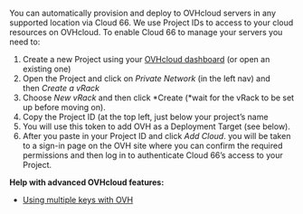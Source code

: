 You can automatically provision and deploy to OVHcloud servers in any supported location via Cloud 66. We use Project IDs to access to your cloud resources on OVHcloud. To enable Cloud 66 to manage your servers you need to:

1. Create a new Project using your [OVHcloud dashboard](https://ovh.com/manager/) (or open an existing one)
2. Open the Project and click on *Private Network* (in the left nav) and then *Create a vRack*
3. Choose *New vRack* and then click *Create (*wait for the vRack to be set up before moving on).
4. Copy the Project ID (at the top left, just below your project’s name
5. You will use this token to add OVH as a Deployment Target (see below). 
6. After you paste in your Project ID and click *Add Cloud*.
you will be taken to a sign-in page on the OVH site where you can confirm the required permissions and then log in to authenticate Cloud 66’s access to your Project.

**Help with advanced OVHcloud features:**

* [Using multiple keys with OVH](/docs/build-and-config/advanced-cloud-configurations#using-multiple-keys-with-ovh)